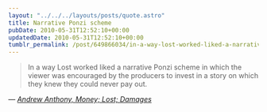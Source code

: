 ```yaml
---
layout: "../../../layouts/posts/quote.astro"
title: Narrative Ponzi scheme
pubDate: 2010-05-31T12:52:10+00:00
updatedDate: 2010-05-31T12:52:10+00:00
tumblr_permalink: /post/649866034/in-a-way-lost-worked-liked-a-narrative-ponzi
---
```


> In a way Lost worked liked a narrative Ponzi scheme in which the viewer was encouraged by the producers to invest in a story on which they knew they could never pay out.

— <cite>[Andrew Anthony, _Money; Lost; Damages_](https://www.theguardian.com/tv-and-radio/2010/may/30/money-amis-lost-damages)</cite>

